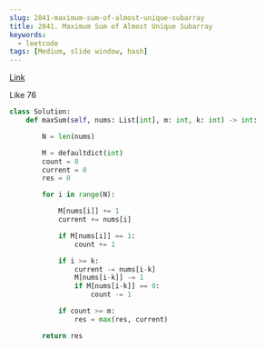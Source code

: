 ```yaml
---
slug: 2841-maximum-sum-of-almost-unique-subarray
title: 2841. Maximum Sum of Almost Unique Subarray
keywords:
  - leetcode
tags: [Medium, slide window, hash]
---
```


[Link](https://leetcode.com/problems/maximum-sum-of-almost-unique-subarray/description/)

Like 76

```python
class Solution:
    def maxSum(self, nums: List[int], m: int, k: int) -> int:

        N = len(nums)

        M = defaultdict(int)
        count = 0
        current = 0
        res = 0

        for i in range(N):

            M[nums[i]] += 1
            current += nums[i]

            if M[nums[i]] == 1:
                count += 1

            if i >= k:
                current -= nums[i-k]
                M[nums[i-k]] -= 1
                if M[nums[i-k]] == 0:
                    count -= 1

            if count >= m:
                res = max(res, current)

        return res
```
